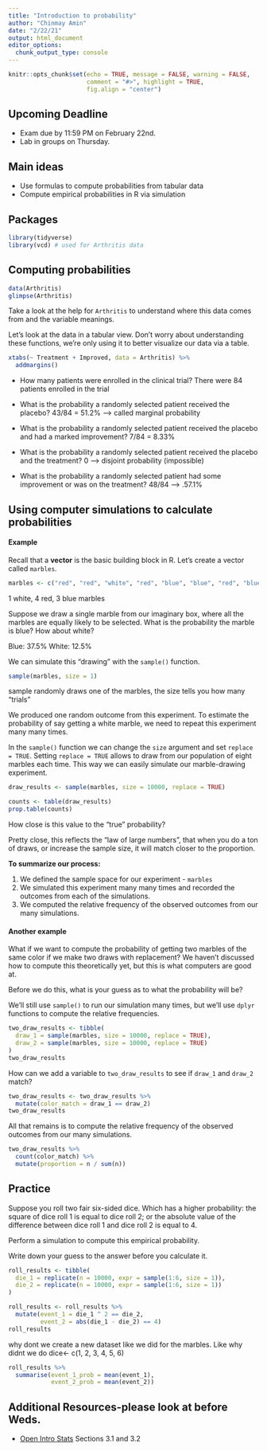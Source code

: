 ```yaml
---
title: "Introduction to probability"
author: "Chinmay Amin"
date: "2/22/21"
output: html_document
editor_options: 
  chunk_output_type: console
---
```


```r
knitr::opts_chunk$set(echo = TRUE, message = FALSE, warning = FALSE,
                      comment = "#>", highlight = TRUE,
                      fig.align = "center")
```

## Upcoming Deadline

- Exam due by 11:59 PM on February 22nd.
- Lab in groups on Thursday.

## Main ideas

- Use formulas to compute probabilities from tabular data
- Compute empirical probabilities in R via simulation

## Packages

```r
library(tidyverse)
library(vcd) # used for Arthritis data
```

## Computing probabilities

```r
data(Arthritis)
glimpse(Arthritis)
```

Take a look at the help for `Arthritis` to understand where this data comes
from and the variable meanings.

Let's look at the data in a tabular view. Don't worry about understanding these
functions, we're only using it to better visualize our data via a table.

```r
xtabs(~ Treatment + Improved, data = Arthritis) %>% 
  addmargins()
```

- How many patients were enrolled in the clinical trial?
There were 84 patients enrolled in the trial

- What is the probability a randomly selected patient received the placebo?
43/84 = 51.2% --> called marginal probability

- What is the probability a randomly selected patient received the placebo
  and had a marked improvement?
7/84 = 8.33%
  
- What is the probability a randomly selected patient received the placebo
  and the treatment?
0 ---> disjoint probability (impossible)
  
- What is the probability a randomly selected patient had some improvement or
  was on the treatment?
48/84 --> .57.1%

## Using computer simulations to calculate probabilities

#### Example

Recall that a **vector** is the basic building block in R. Let's create
a vector called `marbles`.

```r
marbles <- c("red", "red", "white", "red", "blue", "blue", "red", "blue")
```
1 white, 4 red, 3 blue marbles

Suppose we draw a single marble from our imaginary box, where all the marbles
are equally likely to be selected. What is the probability the marble is blue? 
How about white?

Blue: 37.5%
White: 12.5%

We can simulate this "drawing" with the `sample()` function.

```r
sample(marbles, size = 1)
```
sample randomly draws one of the marbles, the size tells you how many "trials"

We produced one random outcome from this experiment. To estimate the probability 
of say getting a white marble, we need to repeat this experiment many many
times.

In the `sample()` function we can change the `size` argument and set
`replace = TRUE`. Setting `replace = TRUE` allows to draw from our population
of eight marbles each time. This way we can easily simulate our marble-drawing 
experiment.

```r
draw_results <- sample(marbles, size = 10000, replace = TRUE)
```

```r
counts <- table(draw_results)
prop.table(counts)
```

How close is this value to the "true" probability?

Pretty close, this reflects the "law of large numbers", that when you do a ton of draws, or increase the sample size, it will match closer to the proportion. 

**To summarize our process:**

1. We defined the sample space for our experiment - `marbles`
2. We simulated this experiment many many times and recorded the outcomes from
   each of the simulations.
3. We computed the relative frequency of the observed outcomes from our many
   simulations.
   
#### Another example

What if we want to compute the probability of getting two marbles of the same
color if we make two draws with replacement? We haven't discussed how to
compute this theoretically yet, but this is what computers are good at.

Before we do this, what is your guess as to what the probability will be?

We'll still use `sample()` to run our simulation many times, but we'll
use `dplyr` functions to compute the relative frequencies.

```r
two_draw_results <- tibble(
  draw_1 = sample(marbles, size = 10000, replace = TRUE),
  draw_2 = sample(marbles, size = 10000, replace = TRUE)
)
two_draw_results
```

How can we add a variable to `two_draw_results` to see if `draw_1` and `draw_2`
match?

```r
two_draw_results <- two_draw_results %>% 
  mutate(color_match = draw_1 == draw_2)
two_draw_results
```

All that remains is to compute the relative frequency of the observed outcomes 
from our many simulations.

```r
two_draw_results %>% 
  count(color_match) %>% 
  mutate(proportion = n / sum(n))
```

## Practice

Suppose you roll two fair six-sided dice. Which has a higher probability:
the square of dice roll 1 is equal to dice roll 2; or the absolute value of the
difference between dice roll 1 and dice roll 2 is equal to 4.

Perform a simulation to compute this empirical probability.

Write down your guess to the answer before you calculate it.

```r
roll_results <- tibble(
  die_1 = replicate(n = 10000, expr = sample(1:6, size = 1)), 
  die_2 = replicate(n = 10000, expr = sample(1:6, size = 1))
)
```

```r

roll_results <- roll_results %>% 
  mutate(event_1 = die_1 ^ 2 == die_2, 
         event_2 = abs(die_1 - die_2) == 4)
roll_results
```
why dont we create a new dataset like we did for the marbles. Like why didnt we do 
dice<- c(1, 2, 3, 4, 5, 6) 


```r
roll_results %>%
  summarise(event_1_prob = mean(event_1),
            event_2_prob = mean(event_2))
```



## Additional Resources-please look at before Weds.

- [Open Intro Stats](https://www.openintro.org/book/os/) Sections 3.1 and 3.2
